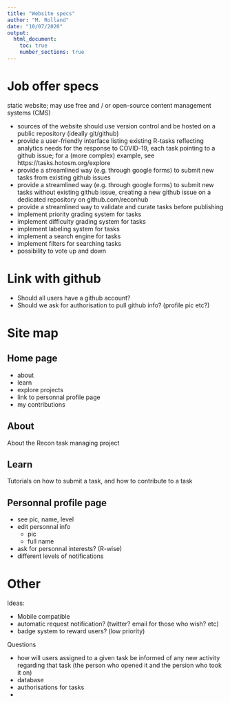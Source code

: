 ```yaml
---
title: "Website specs"
author: "M. Rolland"
date: "10/07/2020"
output: 
  html_document:
    toc: true
    number_sections: true
---
```


# Job offer specs

static website; may use free and / or open-source content management systems (CMS)

* sources of the website should use version control and be hosted on a public repository (ideally git/github)
* provide a user-friendly interface listing existing R-tasks reflecting analytics needs for the response to COVID-19, each task pointing to a github issue; for a (more complex) example, see https://tasks.hotosm.org/explore
* provide a streamlined way (e.g. through google forms) to submit new tasks from existing github issues
* provide a streamlined way (e.g. through google forms) to submit new tasks without existing github issue, creating a new github issue on a dedicated repository on github.com/reconhub
* provide a streamlined way to validate and curate tasks before publishing
* implement priority grading system for tasks
* implement difficulty grading system for tasks
* implement labeling system for tasks
* implement a search engine for tasks
* implement filters for searching tasks
* possibility to vote up and down

# Link with github

* Should all users have a github account?
* Should we ask for authorisation to pull github info? (profile pic etc?)

# Site map

## Home page

* about
* learn
* explore projects
* link to personnal profile page
* my contributions

## About

About the Recon task managing project

## Learn

Tutorials on how to submit a task, and how to contribute to a task
  
## Personnal profile page

* see pic, name, level
* edit personnal info
  * pic
  * full name
* ask for personnal interests? (R-wise)
* different levels of notifications

# Other

Ideas:

* Mobile compatible
* automatic request notification? (twitter? email for those who wish? etc)
* badge system to reward users? (low priority)

Questions

* how will users assigned to a given task be informed of any new activity regarding that task (the person who opened it and the persion who took it on)
* database
* authorisations for tasks
* 
